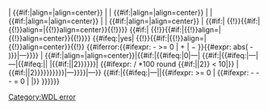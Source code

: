 <includeonly>
| {{#if:{{{align|}}}|align={{{align}}}|align=center}} |{{nts|{{{1}}}}}
| {{#if:{{{align|}}}|align={{{align}}}|align=center}} |{{nts|{{{2}}}}}
| {{#if:{{{align|}}}|align={{{align}}}|align=center}} |{{nts|{{{3}}}}}
| {{#if:{{{align|}}}|align={{{align}}}|align=center}} |{{nts|{{{4}}}}}<!--
-->{{#if:{{{for|}}}| {{!}}{{#if:{{{align|}}}|{{!}}align={{{align}}}|{{!}}align=center}}{{!}}{{nts|{{{for}}}}}}}<!--
-->{{#if:{{{against|}}}| {{!}}{{#if:{{{align|}}}|{{!}}align={{{align}}}|{{!}}align=center}}{{!}}{{nts|{{{against}}}}}}}<!--
-->{{#ifeq:{{{diff}}}|yes| {{!}}{{#if:{{{align|}}}|{{!}}align={{{align}}}|{{!}}align=center}}{{!}} {{#iferror:{{#ifexpr: {{{for}}} - {{{against}}} >= 0 | + | − }}{{#expr: abs({{{for}}} - {{{against}}})}}|<span style="display:none">!</span>—}}}}
| {{#if:{{{align|}}}|align={{{align}}}|align=center}}|{{#if:{{{1}}}|{{#ifeq:{{{1}}}|0|<span style="display:none">!</span>—|<!--

Extra zero padding decimal in line for 100%

-->{{#if:{{{1}}}|{{#ifeq:{{{1}}}|—|—|{{#ifeq:{{{1}}}|{{{2}}}|<!--   -->{{nts|{{Decimals|{{#expr: 100 round {{#if:{{{decimals|}}}|{{{decimals}}}|2}}}}|{{#if:{{{decimals|}}}|{{{decimals}}}|2}}}}}}{{0}}|<!--

Extra zero padding decimal in line for single digit percentages

-->{{#ifexpr: {{{2}}} / {{{1}}} *100 round {{#if:{{{decimals|}}}|{{{decimals}}}|2}} < 10|<span style="display:none">&</span>{{0}}}}<!--


-->{{nts|{{Decimals|{{#expr: {{{2}}} / {{{1}}} *100 round {{#if:{{{decimals|}}}|{{{decimals}}}|2}}}}|{{#if:{{{decimals|}}}|{{{decimals}}}|2}}}}}}}}}}|<span style="display:none">!</span>—}}}}|—}}<!--

Check that Wins + Draws + Losses = Played, o/w categorise as error

-->{{#if:{{{1}}}|{{#ifeq:{{{1}}}|—||{{#ifexpr: {{{1}}} >= 0 | {{#ifexpr: {{{1}}} - {{{2}}} - {{{3}}} - {{{4}}} = 0 | |[[Category:WDL error]]}} }}}}}}</includeonly>